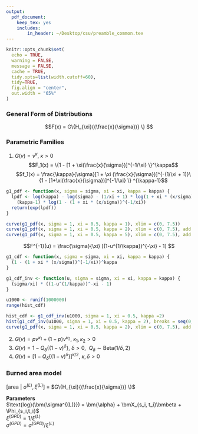 ```yaml
---
output: 
  pdf_document: 
    keep_tex: yes
    includes:
        in_header: ~/Desktop/csu/preamble_common.tex
---
```


```r
knitr::opts_chunk$set(
  echo = TRUE, 
  warning = FALSE, 
  message = FALSE,
  cache = TRUE,
  tidy.opts=list(width.cutoff=60),
  tidy=TRUE,
  fig.align = "center",
  out.width = "65%"
)
```

### General Form of Distributions

$$F(x) = G\{H_{\xi}{(\frac{x}{\sigma})} \} $$

### Parametric Families  

1. $G(v) = v^\kappa, \ \kappa > 0$ 
$$F_1(x) = \{1 - [1 + \xi(\frac{x}{\sigma})]^{-1/\xi} \}^\kappa$$
$$f_1(x) = \frac{\kappa}{\sigma}[1 + \xi (\frac{x}{\sigma})]^{-(1/\xi + 1)}\{1 - [1+\xi(\frac{x}{\sigma})]^{-1/\xi} \} ^{\kappa-1}$$
```r



g1_pdf <- function(x, sigma = sigma, xi = xi, kappa = kappa) {
  lpdf <- log(kappa) - log(sigma) - (1/xi + 1) * log(1 + xi * (x/sigma)) + 
    (kappa-1) * log(1 - (1 + xi * (x/sigma))^(-1/xi))
  return(exp(lpdf))
}

curve(g1_pdf(x, sigma = 1, xi = 0.5, kappa = 1), xlim = c(0, 7.5))
curve(g1_pdf(x, sigma = 1, xi = 0.5, kappa = 2), xlim = c(0, 7.5), add = TRUE, col = 'blue')
curve(g1_pdf(x, sigma = 1, xi = 0.5, kappa = 5), xlim = c(0, 7.5), add = TRUE, col = 'red')
```

$$F^{-1}(u) = \frac{\sigma}{\xi} [(1-u^{1/\kappa})^{-\xi} - 1] $$
```r
g1_cdf <- function(x, sigma = sigma, xi = xi, kappa = kappa) {
  (1 - (1 + xi * (x/sigma))^(-1/xi))^kappa
}

g1_cdf_inv <- function(u, sigma = sigma, xi = xi, kappa = kappa) {
  (sigma/xi) * ((1-u^(1/kappa))^-xi - 1)
}

u1000 <- runif(1000000)
range(hist_cdf)
```

```r
hist_cdf <- g1_cdf_inv(u1000, sigma = 1, xi = 0.5, kappa =2)
hist(g1_cdf_inv(u1000, sigma = 1, xi = 0.5, kappa = 2), breaks = seq(0, max(hist_cdf) + 1, 0.1),  xlim = c(0,10), freq = FALSE)
curve(g1_pdf(x, sigma = 1, xi = 0.5, kappa = 2), xlim = c(0, 7.5), add = TRUE, col = 'red')

```


2. $G(v) = pv^{\kappa_1} + (1-p)v^{\kappa_2}, \ \kappa_1, \kappa_2 >0$
3. $G(v) = 1-Q_\delta\{(1-v)^\delta\}, \ \delta > 0, \ \ Q_\delta \sim \text{Beta}(1/\delta, 2)$
4. $G(v) = [1-Q_\delta\{(1-v)^\delta\}]^{\kappa/2}, \ \kappa, \delta > 0$


### Burned area model

[area | $\sigma^{(L)}, \xi^{(L)}$] = $G\{H_{\xi}{(\frac{x}{\sigma})} \}$
  
**Parameters**  
$\text{log}(\bm{\sigma^{(L)}}) = \bm{\alpha} + \bmX_{s_i, t_i}\bmbeta + \Phi_{s_i,t_i}$  
$\xi^{(GPD)} = 1/\xi^{(L)}$  
$\sigma^{(GPD)} = \sigma^{(GPD)}/ \xi^{(L)}$
 
